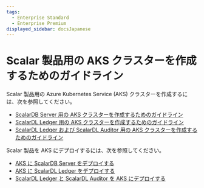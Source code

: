 ```yaml
---
tags:
  - Enterprise Standard
  - Enterprise Premium
displayed_sidebar: docsJapanese
---
```


# Scalar 製品用の AKS クラスターを作成するためのガイドライン


<TranslationBanner />

Scalar 製品用の Azure Kubernetes Service (AKS) クラスターを作成するには、次を参照してください。

* [ScalarDB Server 用の AKS クラスターを作成するためのガイドライン](CreateAKSClusterForScalarDB.mdx)
* [ScalarDL Ledger 用の AKS クラスターを作成するためのガイドライン](CreateAKSClusterForScalarDL.mdx)
* [ScalarDL Ledger および ScalarDL Auditor 用の AKS クラスターを作成するためのガイドライン](CreateAKSClusterForScalarDLAuditor.mdx)

Scalar 製品を AKS にデプロイするには、次を参照してください。

* [AKS に ScalarDB Server をデプロイする](ManualDeploymentGuideScalarDBServerOnAKS.mdx)
* [AKS に ScalarDL Ledger をデプロイする](ManualDeploymentGuideScalarDLOnAKS.mdx)
* [ScalarDL Ledger と ScalarDL Auditor を AKS にデプロイする](ManualDeploymentGuideScalarDLAuditorOnAKS.mdx)
